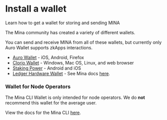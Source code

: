 
# Install a wallet
Learn how to get a wallet for storing and sending MINA

The Mina community has created a variety of different wallets.

You can send and receive MINA from all of these wallets, but currently only Auro Wallet supports zkApps interactions.

- <a href="https://www.aurowallet.com">Auro Wallet</a> - iOS, Android, Firefox
- <a href="https://clor.io">Clorio Wallet</a> - Windows, Mac OS, Linux, and web browser
- <a href="https://www.staking-power.com">Staking Power</a> - Android and iOS
- <a href="https://www.ledger.com/mina-wallet">Ledger Hardware Wallet</a> - See Mina docs <a href="https://docs.minaprotocol.com/en/node-operators/ledger-app-mina">here</a>.

### Wallet for Node Operators

The Mina CLI Wallet is only intended for node operators. We do **not** recommend this wallet for the average user.

View the docs for the Mina CLI <a href="https://docs.minaprotocol.com/en/node-operators/cli-reference">here</a>.